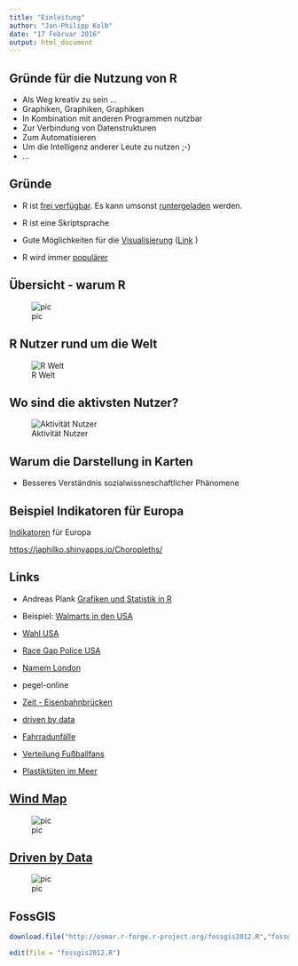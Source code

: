 ```yaml
---
title: "Einleitung"
author: "Jan-Philipp Kolb"
date: "17 Februar 2016"
output: html_document
---
```


## Gründe für die Nutzung von R

- Als Weg kreativ zu sein ...
- Graphiken, Graphiken, Graphiken
- In Kombination mit anderen Programmen nutzbar
- Zur Verbindung von Datenstrukturen
- Zum Automatisieren
- Um die Intelligenz anderer Leute zu nutzen ;-)
- ...


## Gründe

- R ist [frei verfügbar](http://www.inside-r.org/why-use-r). Es kann umsonst [runtergeladen](http://mirrors.softliste.de/cran/) werden.

- R ist eine Skriptsprache 
- Gute Möglichkeiten für die [Visualisierung](http://research.stowers-institute.org/efg/R/) ([Link](http://www.sr.bham.ac.uk/~ajrs/R/r-gallery.html) )

- R wird immer [populärer](https://twitter.com/josiahjdavis/status/559778930476220418)

## Übersicht - warum R

![pic](http://d287f0h5fel5hu.cloudfront.net/blog/wp-content/uploads/2013/06/bar-learn-r-img11.png)

## R Nutzer rund um die Welt

![R Welt](http://revolution-computing.typepad.com/.a/6a010534b1db25970b0191035099d8970c-pi)

## Wo sind die aktivsten Nutzer?

![Aktivität Nutzer](http://spatial.ly/wp-content/uploads/2013/06/r_activity.png)

## Warum die Darstellung in Karten

- Besseres Verständnis sozialwissneschaftlicher Phänomene


## Beispiel Indikatoren für Europa

[Indikatoren](https://japhilko.shinyapps.io/Choropleths/) für Europa

<https://japhilko.shinyapps.io/Choropleths/>



## Links

- Andreas Plank [Grafiken und Statistik in R](http://www.chironomidaeproject.com/fileadmin/downloads/Formeln_in_R.pdf)

- Beispiel: [Walmarts in den USA](https://rpubs.com/Radcliffe/walmart)

- [Wahl USA](http://fivethirtyeight.com/)

- [Race Gap Police USA](http://www.nytimes.com/interactive/2014/09/03/us/the-race-gap-in-americas-police-departments.html?_r=0)

- [Namem London](http://names.mappinglondon.co.uk/)

- pegel-online

- [Zeit - Eisenbahnbrücken](http://detektor.fm/digital/datenjournalismus-interaktive-karte-zeigt-marode-deutsche-bahn-bruecken)

- [driven by data](http://driven-by-data.net/)

- [Fahrradunfälle](http://michael-hoerz.de/maps/berlin-bike/)

- [Verteilung Fußballfans](http://interaktiv.morgenpost.de/beta-fussballkarte/#7/51.258/10.756)

- [Plastiktüten im Meer](http://news.nationalgeographic.com/news/2014/07/140715-ocean-plastic-debris-trash-pacific-garbage-patch/)

## [Wind Map](http://hint.fm/wind/)

![pic](http://www.flowjustflow.com/wp-content/gallery/hint-fm/high-res-3600.jpg)

## [Driven by Data](www.driven-by-data.net/)

![pic](http://driven-by-data.net/images/working-women-full.png)

## FossGIS 

```r
download.file("http://osmar.r-forge.r-project.org/fossgis2012.R","fossgis2012.R")

edit(file = "fossgis2012.R")
```

